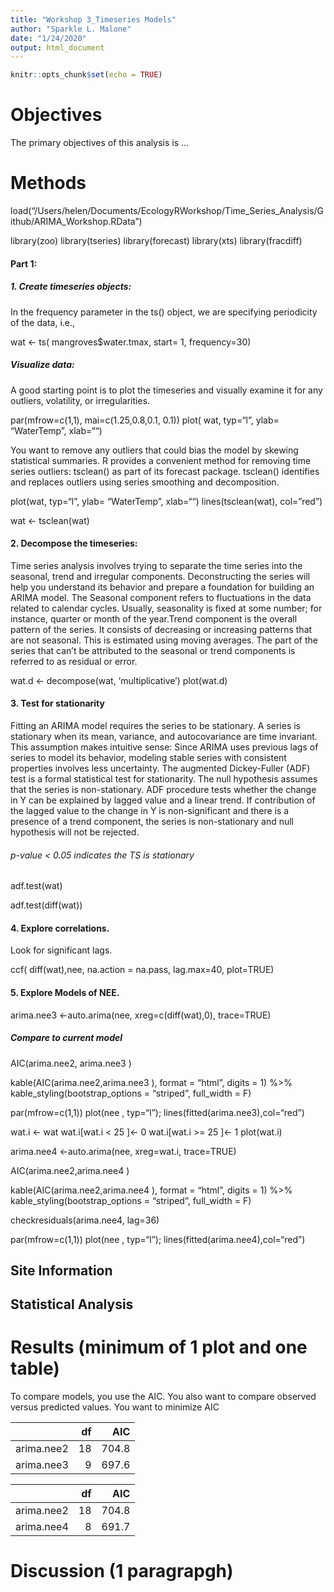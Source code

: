 ```yaml
---
title: "Workshop 3_Timeseries Models"
author: "Sparkle L. Malone"
date: "1/24/2020"
output: html_document
---
```

```r
knitr::opts_chunk$set(echo = TRUE)
```


# Objectives
The primary objectives of this analysis is ...

# Methods

load("/Users/helen/Documents/EcologyRWorkshop/Time_Series_Analysis/Github/ARIMA_Workshop.RData")

library(zoo)
library(tseries)
library(forecast)
library(xts)
library(fracdiff)

#### Part 1:
##### 1. Create timeseries objects:

In the frequency parameter in the ts() object, we are specifying periodicity of the data, i.e.,

wat <- ts( mangroves$water.tmax, start= 1, frequency=30)

##### Visualize data:

A good starting point is to plot the timeseries and visually examine it for any outliers, volatility, or
irregularities.

par(mfrow=c(1,1), mai=c(1.25,0.8,0.1, 0.1))
plot( wat, typ="l", ylab= "WaterTemp", xlab="")

You want to remove any outliers that could bias the model by skewing statistical summaries. R provides a convenient method for removing time series outliers: tsclean() as part of its forecast package. tsclean() identifies and replaces outliers using series smoothing and decomposition.

plot(wat, typ="l", ylab= "WaterTemp", xlab="")
lines(tsclean(wat), col="red")

wat <- tsclean(wat)

#### 2. Decompose the timeseries:

Time series analysis involves trying to separate the time series into the seasonal, trend and irregular components. Deconstructing the series will help you understand its behavior and prepare a foundation for building an
ARIMA model. The Seasonal component refers to fluctuations in the data related to calendar cycles. Usually, seasonality is fixed at some number; for instance, quarter or month of the year.Trend component is the overall pattern of the series. It consists of decreasing or increasing patterns that are not seasonal. This is estimated using moving averages.
The part of the series that can’t be attributed to the seasonal or trend components is referred to as residual or error.

wat.d <- decompose(wat, 'multiplicative')
plot(wat.d)

#### 3. Test for stationarity
Fitting an ARIMA model requires the series to be stationary. A series is stationary when its mean, variance, and autocovariance are time invariant. This assumption makes intuitive sense: Since ARIMA uses previous lags of series to model its behavior, modeling stable series with consistent properties involves less uncertainty. The augmented Dickey-Fuller (ADF) test is a formal statistical test for stationarity. The null hypothesis assumes that the series is non-stationary. ADF procedure tests whether the change in Y can be explained by
lagged value and a linear trend. If contribution of the lagged value to the change in Y is non-significant and there is a presence of a trend component, the series is non-stationary and null hypothesis will not be rejected.

###### p-value < 0.05 indicates the TS is stationary
adf.test(wat)

adf.test(diff(wat))

#### 4. Explore correlations.
Look for significant lags.

ccf( diff(wat),nee, na.action = na.pass, lag.max=40, plot=TRUE)

#### 5. Explore Models of NEE.
arima.nee3 <-auto.arima(nee, xreg=c(diff(wat),0), trace=TRUE)

##### Compare to current model
AIC(arima.nee2, arima.nee3 )

kable(AIC(arima.nee2,arima.nee3 ), format = "html", digits = 1) %>%
  kable_styling(bootstrap_options = "striped", full_width = F)

par(mfrow=c(1,1))
plot(nee , typ="l"); lines(fitted(arima.nee3),col="red")

wat.i <- wat
wat.i[wat.i < 25 ]<- 0
wat.i[wat.i >= 25 ]<- 1
plot(wat.i)

arima.nee4 <-auto.arima(nee, xreg=wat.i, trace=TRUE)


AIC(arima.nee2,arima.nee4 )

kable(AIC(arima.nee2,arima.nee4 ), format = "html", digits = 1) %>%
  kable_styling(bootstrap_options = "striped", full_width = F)

checkresiduals(arima.nee4, lag=36)

par(mfrow=c(1,1))
plot(nee , typ="l"); lines(fitted(arima.nee4),col="red")

## Site Information 

## Statistical Analysis

# Results (minimum of 1 plot and one table)


To compare models, you use the AIC. You also want to compare observed versus predicted values. You want to minimize AIC

<table class="table table-striped" style="width: auto !important; margin-left: auto; margin-right: auto;">
 <thead>
  <tr>
   <th style="text-align:left;">   </th>
   <th style="text-align:right;"> df </th>
   <th style="text-align:right;"> AIC </th>
  </tr>
 </thead>
<tbody>
  <tr>
   <td style="text-align:left;"> arima.nee2 </td>
   <td style="text-align:right;"> 18 </td>
   <td style="text-align:right;"> 704.8 </td>
  </tr>
  <tr>
   <td style="text-align:left;"> arima.nee3 </td>
   <td style="text-align:right;"> 9 </td>
   <td style="text-align:right;"> 697.6 </td>
  </tr>
</tbody>
</table>

<table class="table table-striped" style="width: auto !important; margin-left: auto; margin-right: auto;">
 <thead>
  <tr>
   <th style="text-align:left;">   </th>
   <th style="text-align:right;"> df </th>
   <th style="text-align:right;"> AIC </th>
  </tr>
 </thead>
<tbody>
  <tr>
   <td style="text-align:left;"> arima.nee2 </td>
   <td style="text-align:right;"> 18 </td>
   <td style="text-align:right;"> 704.8 </td>
  </tr>
  <tr>
   <td style="text-align:left;"> arima.nee4 </td>
   <td style="text-align:right;"> 8 </td>
   <td style="text-align:right;"> 691.7 </td>
  </tr>
</tbody>
</table>

# Discussion (1 paragrapgh)
